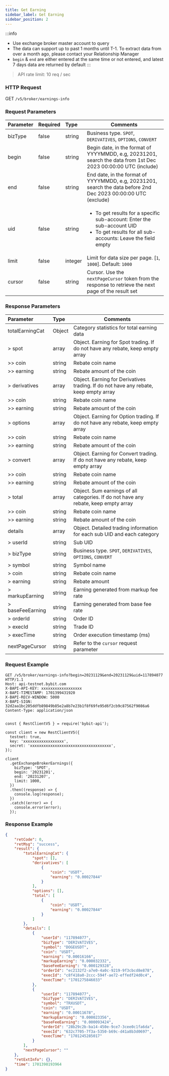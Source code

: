 ```yaml
---
title: Get Earning
sidebar_label: Get Earning
sidebar_position: 2
---
```

:::info
* Use exchange broker master account to query
* The data can support up to past 1 months until T-1. To extract data from over a month ago, please contact your Relationship Manager
* `begin` & `end` are either entered at the same time or not entered, and latest 7 days data are returned by default
:::

> API rate limit: 10 req / sec

### HTTP Request
GET `/v5/broker/earnings-info`

### Request Parameters
| Parameter | Required | Type | Comments|
|:----- |:-------|:-----|------ |
|bizType|false |string |Business type. `SPOT`, `DERIVATIVES`, `OPTIONS`, `CONVERT` |
|begin|false |string |Begin date, in the format of YYYYMMDD, e.g, 20231201, search the data from 1st Dec 2023 00:00:00 UTC (include) |
|end |false |string |End date, in the format of YYYYMMDD, e.g, 20231201, search the data before 2nd Dec 2023 00:00:00 UTC (exclude) |
|uid |false |string |<ul><li>To get results for a specific sub-account: Enter the sub-account UID</li><li>To get results for all sub-accounts: Leave the field empty</li></ul>  |
|limit|false |integer |Limit for data size per page. [`1`, `1000`]. Default: `1000` |
|cursor|false |string |Cursor. Use the `nextPageCursor` token from the response to retrieve the next page of the result set |

### Response Parameters
| Parameter | Type | Comments|
|:----- |:-----|----- |
|totalEarningCat |Object |Category statistics for total earning data |
|> spot |array |Object. Earning for Spot trading. If do not have any rebate, keep empty array |
|>> coin |string |Rebate coin name|
|>> earning |string |Rebate amount of the coin|
|> derivatives |array |Object. Earning for Derivatives trading. If do not have any rebate, keep empty array |
|>> coin |string |Rebate coin name|
|>> earning |string |Rebate amount of the coin|
|> options |array |Object. Earning for Option trading. If do not have any rebate, keep empty array |
|>> coin |string |Rebate coin name|
|>> earning |string |Rebate amount of the coin|
|> convert |array |Object. Earning for Convert trading. If do not have any rebate, keep empty array |
|>> coin |string |Rebate coin name|
|>> earning |string |Rebate amount of the coin|
|> total |array |Object. Sum earnings of all categories. If do not have any rebate, keep empty array |
|>> coin |string |Rebate coin name|
|>> earning |string |Rebate amount of the coin|
|details |array |Object. Detailed trading information for each sub UID and each category |
|> userId |string |Sub UID |
|> bizType |string |Business type. `SPOT`, `DERIVATIVES`, `OPTIONS`, `CONVERT` |
|> symbol |string |Symbol name |
|> coin |string |Rebate coin name|
|> earning  |string |Rebate amount|
|> markupEarning  |string |Earning generated from markup fee rate|
|> baseFeeEarning  |string |Earning generated from base fee rate|
|> orderId  |string |Order ID|
|> execId  |string |Trade ID|
|> execTime  |string |Order execution timestamp (ms)|
|nextPageCursor |string |Refer to the `cursor` request parameter|

### Request Example

<Tabs groupId="programming-languages">
<TabItem value="http" label="HTTP">

```http
GET /v5/broker/earnings-info?begin=20231129&end=20231129&uid=117894077 HTTP/1.1
Host: api-testnet.bybit.com
X-BAPI-API-KEY: xxxxxxxxxxxxxxxxxx
X-BAPI-TIMESTAMP: 1701399431920
X-BAPI-RECV-WINDOW: 5000
X-BAPI-SIGN: 32d2aa1bc205ddfb89849b85e2a8b7e23b1f8f69fe95d6f2cb9c87562f9086a6
Content-Type: application/json
```

</TabItem>
<TabItem value="python" label="Python">

```python

```

</TabItem>

<TabItem value="Node" label="Node.js">

```n4js
const { RestClientV5 } = require('bybit-api');

const client = new RestClientV5({
  testnet: true,
  key: 'xxxxxxxxxxxxxxxxxx',
  secret: 'xxxxxxxxxxxxxxxxxxxxxxxxxxxxxxxxxxxx',
});

client
  .getExchangeBrokerEarnings({
    bizType: 'SPOT',
    begin: '20231201',
    end: '20231207',
    limit: 1000,
  })
  .then((response) => {
    console.log(response);
  })
  .catch((error) => {
    console.error(error);
  });
```

</TabItem>
</Tabs>

### Response Example

```json
{
    "retCode": 0,
    "retMsg": "success",
    "result": {
        "totalEarningCat": {
            "spot": [],
            "derivatives": [
                {
                    "coin": "USDT",
                    "earning": "0.00027844"
                }
            ],
            "options": [],
            "total": [
                {
                    "coin": "USDT",
                    "earning": "0.00027844"
                }
            ]
        },
        "details": [
            {
                "userId": "117894077",
                "bizType": "DERIVATIVES",
                "symbol": "DOGEUSDT",
                "coin": "USDT",
                "earning": "0.00016166",
                "markupEarning": "0.000032332",
                "baseFeeEarning": "0.000129328",
                "orderId": "ec2132f2-a7e0-4a0c-9219-9f3cbcd8e878",
                "execId": "c8f418a0-2ccc-594f-ae72-effedf24d0c4",
                "execTime": "1701275846033"
            },
            {
                "userId": "117894077",
                "bizType": "DERIVATIVES",
                "symbol": "TRXUSDT",
                "coin": "USDT",
                "earning": "0.00011678",
                "markupEarning": "0.000023356",
                "baseFeeEarning": "0.000093424",
                "orderId": "28b29c2b-ba14-450e-9ce7-3cee0c1fa6da",
                "execId": "632c7705-7f3a-5350-b69c-d41a8b3d0697",
                "execTime": "1701245285017"
            }
        ],
        "nextPageCursor": ""
    },
    "retExtInfo": {},
    "time": 1701398193964
}
```
